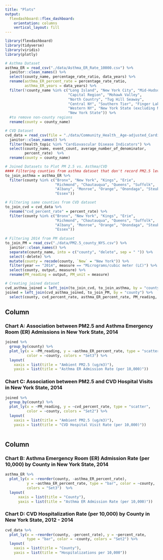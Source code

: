 ```yaml
---
title: "Plots"
output: 
  flexdashboard::flex_dashboard:
    orientation: columns
    vertical_layout: fill
---
```


```r
library(flexdashboard)
library(tidyverse)
library(viridis)
library(plotly)
```

```r
# Asthma Dataset
asthma_ER = read_csv("./data/Asthma_ER_Rate_10000.csv") %>%
  janitor::clean_names() %>%
  select(county_name, percentage_rate_ratio, data_years) %>%
  rename(asthma_ER_percent_rate = percentage_rate_ratio, 
         asthma_ER_years = data_years) %>%
  filter(!county_name %in% c("Long Island", "New York City", "Mid-Hudson", 
                             "Capital Region", "Mohawk Valley", 
                             "North Country", "Tug Hill Seaway", 
                             "Central NY", "Southern Tier", "Finger Lakes", 
                             "Western NY", "New York State (excluding NYC)", 
                             "New York State")) %>% 
  #to remove non-county regions
  rename(county = county_name)

# CVD Dataset
cvd_data = read_csv(file = "./data/Community_Health__Age-adjusted_Cardiovascular_Disease_Hospitalization_Rate_per_10_000_by_County_Map__Latest_Data.csv") %>% 
  janitor::clean_names() %>%
  filter(health_topic %in% "Cardiovascular Disease Indicators") %>% 
  select(county_name, event_count, average_number_of_denominator, 
         percent_rate)  %>% 
  rename(county = county_name)

# Joined Datasets to Plot PM 2.5 vs. Asthma/CVD 
#### Filtering counties from asthma dataset that don't record PM2.5 levels
to_join_asthma = asthma_ER %>% 
  filter(county %in% c("Bronx", "New York", "Kings", "Erie", 
                       "Richmond", "Chautauqua", "Queens", "Suffolk", 
                       "Albany", "Monroe", "Orange", "Onondaga", "Steuben", 
                       "Essex"))

# Filtering same counties from CVD dataset
to_join_cvd = cvd_data %>%
  rename("cvd_percent_rate" = percent_rate) %>% 
  filter(county %in% c("Bronx", "New York", "Kings", "Erie", 
                       "Richmond", "Chautauqua", "Queens", "Suffolk", 
                       "Albany", "Monroe", "Orange", "Onondaga", "Steuben", 
                       "Essex"))
  
# Filtering 2014 from PM dataset
to_join_PM = read_csv("./data/PM2.5_county_NYS.csv") %>%
  janitor::clean_names() %>%
  separate(county_name, into = c("county", "delete", sep = " ")) %>% 
  select(-delete) %>%
  mutate(county = recode(county, `New` = "New York")) %>% 
  filter(year == "2014", measure == "Micrograms/cubic meter (LC)") %>%
  select(county, output, measure) %>% 
  rename(PM_reading = output, PM_unit = measure)

# Creating joined dataset
cvd_asthma_joined = left_join(to_join_cvd, to_join_asthma, by = "county")
joined = left_join(cvd_asthma_joined, to_join_PM, by = "county") %>%
  select(county, cvd_percent_rate, asthma_ER_percent_rate, PM_reading, PM_unit)
```



Column {data-width=450}
-----------------------------------------------------------------------

### Chart A: Association between PM2.5 and Asthma Emergency Room (ER) Admissions in New York State, 2014

```r
joined %>% 
  group_by(county) %>%
  plot_ly(x = ~PM_reading, y = ~asthma_ER_percent_rate, type = "scatter", 
          color = ~county, colors = "Set3") %>% 
  layout(
    xaxis = list(title = "Ambient PM2.5 (ug/m3)"), 
    yaxis = list(title = "Asthma ER Admission Rate (per 10,000)")) 
```

### Chart C: Association between PM2.5 and CVD Hospital Visits in New York State, 2014

```r
joined %>%  
  group_by(county) %>%
  plot_ly(x = ~PM_reading, y = ~cvd_percent_rate, type = "scatter", 
          color = ~county, colors = "Set2") %>%  
  layout(
    xaxis = list(title = "Ambient PM2.5 (ug/m3)"), 
    yaxis = list(title = "CVD Hospital Visit Rate (per 10,000)")) 
 
```

Column {data-width=550}
-----------------------------------------------------------------------

### Chart B: Asthma Emergency Room (ER) Admission Rate (per 10,000) by County in New York State, 2014

```r
asthma_ER %>%
  plot_ly(x = ~reorder(county, -asthma_ER_percent_rate), 
          y = ~asthma_ER_percent_rate, type = "bar", color = ~county, 
          colors = "Set3")  %>%
  layout(
      xaxis = list(title = "County"),
      yaxis = list(title = "Asthma ER Admission Rate (per 10,000)"))
```

### Chart D: CVD Hospitalization Rate (per 10,000) by County in New York State, 2012 - 2014

```r
cvd_data %>%
  plot_ly(x = ~reorder(county, -percent_rate), y = ~percent_rate,
          type = "bar", color = ~county, colors = "Set2") %>% 
  layout(
    xaxis = list(title = "County"),
    yaxis = list(title = "Hospitalizations per 10,000"))
```


